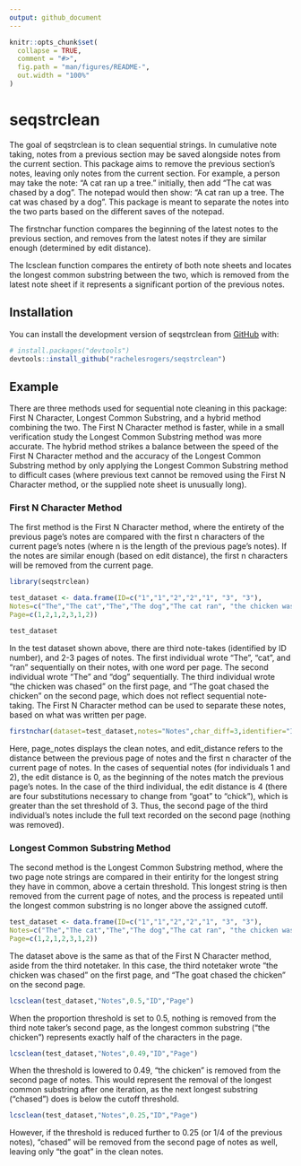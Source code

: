 ```yaml
---
output: github_document
---
```


<!-- README.md is generated from README.Rmd. Please edit that file -->

```r
knitr::opts_chunk$set(
  collapse = TRUE,
  comment = "#>",
  fig.path = "man/figures/README-",
  out.width = "100%"
)
```

# seqstrclean

<!-- badges: start -->
<!-- badges: end -->

The goal of seqstrclean is to clean sequential strings.
In cumulative note taking, notes from a previous section may be saved alongside notes from the current section.
This package aims to remove the previous section's notes, leaving only notes from the current section.
For example, a person may take the note: "A cat ran up a tree." initially, then add "The cat was chased by a dog".
The notepad would then show: "A cat ran up a tree. The cat was chased by a dog".
This package is meant to separate the notes into the two parts based on the different saves of the notepad.

The firstnchar function compares the beginning of the latest notes to the previous section, and removes from the latest notes if they are similar enough (determined by edit distance).

The lcsclean function compares the entirety of both note sheets and locates the longest common substring between the two, which is removed from the latest note sheet if it represents a significant portion of the previous notes.

## Installation

You can install the development version of seqstrclean from [GitHub](https://github.com/) with:

``` r
# install.packages("devtools")
devtools::install_github("rachelesrogers/seqstrclean")
```

## Example

There are three methods used for sequential note cleaning in this package: First N Character, Longest Common Substring, and a hybrid method combining the two. The First N Character method is faster, while in a small verification study the Longest Common Substring method was more accurate.
The hybrid method strikes a balance between the speed of the First N Character method and the accuracy of the Longest Common Substring method by only applying the Longest Common Substring method to difficult cases (where previous text cannot be removed using the First N Character method, or the supplied note sheet is unusually long).

### First N Character Method

The first method is the First N Character method, where the entirety of the previous page's notes are compared with the first n characters of the current page's notes (where n is the length of the previous page's notes). If the notes are similar enough (based on edit distance), the first n characters will be removed from the current page.

```r
library(seqstrclean)

test_dataset <- data.frame(ID=c("1","1","2","2","1", "3", "3"),
Notes=c("The","The cat","The","The dog","The cat ran", "the chicken was chased", "The goat chased the chicken"),
Page=c(1,2,1,2,3,1,2))

test_dataset

```

In the test dataset shown above, there are third note-takes (identified by ID number), and 2-3 pages of notes.
The first individual wrote "The", "cat", and "ran" sequentially on their notes, with one word per page.
The second individual wrote "The" and "dog" sequentially.
The third individual wrote "the chicken was chased" on the first page, and "The goat chased the chicken" on the second page, which does not reflect sequential note-taking.
The First N Character method can be used to separate these notes, based on what was written per page.


```r

firstnchar(dataset=test_dataset,notes="Notes",char_diff=3,identifier="ID",pageid="Page")

```

Here, page_notes displays the clean notes, and edit_distance refers to the distance between the previous page of notes and the first n character of the current page of notes.
In the cases of sequential notes (for individuals 1 and 2), the edit distance is 0, as the beginning of the notes match the previous page's notes.
In the case of the third individual, the edit distance is 4 (there are four substitutions necessary to change from "goat" to "chick"), which is greater than the set threshold of 3.
Thus, the second page of the third individual's notes include the full text recorded on the second page (nothing was removed).

### Longest Common Substring Method

The second method is the Longest Common Substring method, where the two page note strings are compared in their entirity for the longest string they have in common, above a certain threshold.
This longest string is then removed from the current page of notes, and the process is repeated until the longest common substring is no longer above the assigned cutoff.

```r
test_dataset <- data.frame(ID=c("1","1","2","2","1", "3", "3"),
Notes=c("The","The cat","The","The dog","The cat ran", "the chicken was chased", "The goat chased the chicken"),
Page=c(1,2,1,2,3,1,2))
```

The dataset above is the same as that of the First N Character method, aside from the third notetaker.
In this case, the third notetaker wrote "the chicken was chased" on the first page, and "The goat chased the chicken" on the second page.

```r
lcsclean(test_dataset,"Notes",0.5,"ID","Page")
```

When the proportion threshold is set to 0.5, nothing is removed from the third note taker's second page, as the longest common substring ("the chicken") represents exactly half of the characters in the page.

```r
lcsclean(test_dataset,"Notes",0.49,"ID","Page")
```

When the threshold is lowered to 0.49, "the chicken" is removed from the second page of notes.
This would represent the removal of the longest common substring after one iteration, as the next longest substring ("chased") does is below the cutoff threshold.

```r
lcsclean(test_dataset,"Notes",0.25,"ID","Page")
```

However, if the threshold is reduced further to 0.25 (or 1/4 of the previous notes), "chased" will be removed from the second page of notes as well, leaving only "the goat" in the clean notes.
